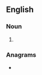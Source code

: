 {{also|E-tools}}
==English==

===Noun===
{{head|en|noun plural form}}

# {{plural of|e-tool|lang=en}}

===Anagrams===
* {{anagrams|en|Sotelo|stoole}}